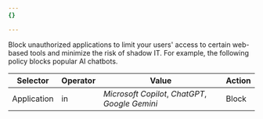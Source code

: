 ```yaml
---
{}

---
```



Block unauthorized applications to limit your users' access to certain web-based tools and minimize the risk of <GlossaryTooltip term="shadow IT" link="https://www.cloudflare.com/learning/access-management/what-is-shadow-it/">shadow IT</GlossaryTooltip>. For example, the following policy blocks popular AI chatbots.

| Selector    | Operator | Value                                           | Action |
| ----------- | -------- | ----------------------------------------------- | ------ |
| Application | in       | *Microsoft Copilot*, *ChatGPT*, *Google Gemini* | Block  |
